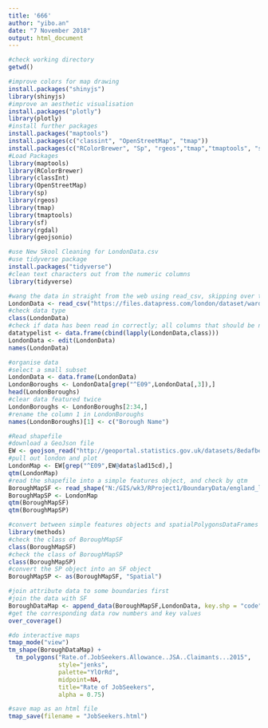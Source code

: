 ---
title: '666'
author: "yibo.an"
date: "7 November 2018"
output: html_document
---

```{r}

#check working directory
getwd()

#improve colors for map drawing
install.packages("shinyjs")
library(shinyjs)
#improve an aesthetic visualisation
install.packages("plotly")
library(plotly)
#install further packages
install.packages("maptools")
install.packages(c("classint", "OpenStreetMap", "tmap"))
install.packages(c("RColorBrewer", "Sp", "rgeos","tmap","tmaptools", "sf", "downloader", "rgdal", "geojsonio"))
#Load Packages
library(maptools)
library(RColorBrewer)
library(classInt)
library(OpenStreetMap)
library(sp)
library(rgeos)
library(tmap)
library(tmaptools)
library(sf)
library(rgdal)
library(geojsonio)

#use New Skool Cleaning for LondonData.csv
#use tidyverse package
install.packages("tidyverse")
#clean text characters out from the numeric columns
library(tidyverse)

#wang the data in straight from the web using read_csv, skipping over the 'n/a'
LondonData <- read_csv("https://files.datapress.com/london/dataset/ward-profiles-and-atlas/2015-09-24T14:21:24/ward-profiles-excel-version.csv", na = "n/a")
#check data type
class(LondonData)
#check if data has been read in correctly; all columns that should be numbers are read in as numeric
datatypelist <- data.frame(cbind(lapply(LondonData,class)))
LondonData <- edit(LondonData)
names(LondonData)

#organise data
#select a small subset
LondonData <- data.frame(LondonData)
LondonBoroughs <- LondonData[grep("^E09",LondonData[,3]),]
head(LondonBoroughs)
#clear data featured twice
LondonBoroughs <- LondonBoroughs[2:34,]
#rename the column 1 in LondonBoroughs
names(LondonBoroughs)[1] <- c("Borough Name")

#Read shapefile
#download a GeoJson file
EW <- geojson_read("http://geoportal.statistics.gov.uk/datasets/8edafbe3276d4b56aec60991cbddda50_2.geojson", what = "sp")
#pull out london and plot
LondonMap <- EW[grep("^E09",EW@data$lad15cd),]
qtm(LondonMap)
#read the shapefile into a simple features object, and check by qtm
BoroughMapSF <- read_shape("N:/GIS/wk3/RProject1/BoundaryData/england_lad_2011.shp", as.sf = TRUE)
BoroughMapSP <- LondonMap
qtm(BoroughMapSF)
qtm(BoroughMapSP)

#convert between simple features objects and spatialPolygonsDataFrames
library(methods)
#check the class of BoroughMapSF
class(BoroughMapSF)
#check the class of BoroughMapSP
class(BoroughMapSP)
#convert the SP object into an SF object
BoroughMapSP <- as(BoroughMapSF, "Spatial")

#join attribute data to some boundaries first
#join the data with SF
BoroughDataMap <- append_data(BoroughMapSF,LondonData, key.shp = "code", key.data = "New.code", ignore.duplicates = TRUE)
#get the corresponding data row numbers and key values
over_coverage()

#do interactive maps
tmap_mode("view")
tm_shape(BoroughDataMap) +
  tm_polygons("Rate.of.JobSeekers.Allowance..JSA..Claimants...2015",
              style="jenks",
              palette="YlOrRd",
              midpoint=NA,
              title="Rate of JobSeekers",
              alpha = 0.75)

#save map as an html file
tmap_save(filename = "JobSeekers.html")

```

